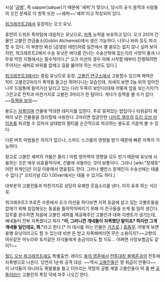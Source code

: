 사실 '[[공병]]', 즉 sapper(sǽpər)기 때문에 '새퍼'가 맞으나, 당시의 공식 음역과 사람들의 오인 문제로 이 항목 또한 ~~쉐퍼~~'셰퍼'라고 작성되어 있다.

[[워크래프트2]]에서 등장하는 오크 유닛.

휴먼의 드워프 폭파팀에 대응하는 유닛으로, [[자폭]] 능력을 보유하고 있다. 오크 2티어 건물인 고블린 연금술소(Goblin Alchemist)에서 생산 가능하다. 나무나 바위 등도 파괴할 수 있다. 이 부분만 봐선 [감염된 테란]처럼 실전에서 별 쓸모는 없지 않나 싶어 보이지만, 워크래프트2에서 수송 유닛은 바다를 건너는 수송선밖에 없는지라 사방이 돌과 나무로 막힌 지형에서는 필수적이다.[* 오크 미션의 경우 아예 시작할 때부터 진행하려면 주어지는 새퍼로 바위를 없애고 길을 뚫어야 하는 미션도 있다.]

[[워크래프트3]]에서는 중립 유닛으로 등장. [[고블린 연구소]]에서 고용할수 있으며 체력은 100. 고블린2마리가 폭약을 들고선 뛰어다니는 모습인데, 자세히 보면 2놈 뒤의 엎어진 나무 드럼통에 들어가선 달리고 있는 다리 두쪽이 보인다(대체 어떻게 앞을 보는거지!?) 그런고로 전작과 마찬가지로 고블린 3마리가 한 팀이다. 게다가 등짝을 볼 수가 없다. ~~[[등짝을 보자]]~~

용도는 [[자폭]]이며 건물에 막대한 데미지를 입힌다. 주로 뭉쳐있는 밥집이나 타워같이 체력이 낮은 건물들을 정리할때 사용한다. 2마리면 업글안한 [[나이트 엘프]]의 [[트리 오브 라이프]]를 파괴할 수 있어서 상대방의 멀티를 순간적으로 파괴하는 용도로 가끔씩 볼 수 있다.  

다른 버프 마법들은 의미가 없으나, 스피드 스크롤의 영향을 받기 때문에 빠른 자폭이 가능하다.

참고로 고블린 셰퍼의 카붐은 물리 / 마법 방어력의 영향을 모두 받기 때문에 유닛에 사용하는 것은 매우 비효율적이며, 건물에 사용하는 것이 보통이다. 그러나 [wiki:"장재호" 어떤 외계인]은 이걸 이용해서 영웅킬도 한다. 그러나 밸런스 문제인지 수송선에는 태울 수 없다.[* 오리지널 CD 1.00ver에서는 태울 수 있기도 하다.]

대부분의 고블린들과 마찬가지로 상당히 유쾌한 웃음소리를 낸다. 이히 유후 하는 식으로.

워크래프트3 프로즌 쓰론에서 오크 미션을 하다보면 지하 동굴에 살고 있는 코볼트들을 없애기 위해 침입해오는 동굴을 틀어막아버리기 위해 이 친구들을 쓰게 될 일이 생긴다. 임무를 완수하면 처음에 고블린 셰퍼를 제공해주던 고블린과 대화 이벤트가 생기는데, 얘네들이 전부 자폭했다고 하자 '''"아, 그러니깐 걔네들이 자폭했단 말이죠? 하지만 그게 걔네들 일인데요, 뭐."'''라고 한다.[* 이 대사를 하는 인물은 [[가즈로]].] [[흠좀무]]. 어떻게 보면 용병 유닛이라고도 할 수 있는데 비싼 돈 받고 자폭해버리면 무슨 소용이지?~~고향의 여우같은 마누라와 토끼같은 자식들에게 송금이라도 할 지도... 어쩌면 사망보험금도 같이?~~

[[월드 오브 워크래프트]]에도 특별출연. 레이드 [[용의 영혼]]에서 [[전투대장 블랙혼]]과의 전투에 자폭병으로 나온다. 당연히 1순위 공격 대상. ~~역시 [[고블린]]들은 영 취급이 안좋다~~ 이 녀석들이 아니라도 폭발물을 들고 터뜨리는 역할의 공병 계열 고블린들이 약 좀 빤 [[공돌이]]라는 고블린의 특징 덕에 자주 나오긴 한다.
